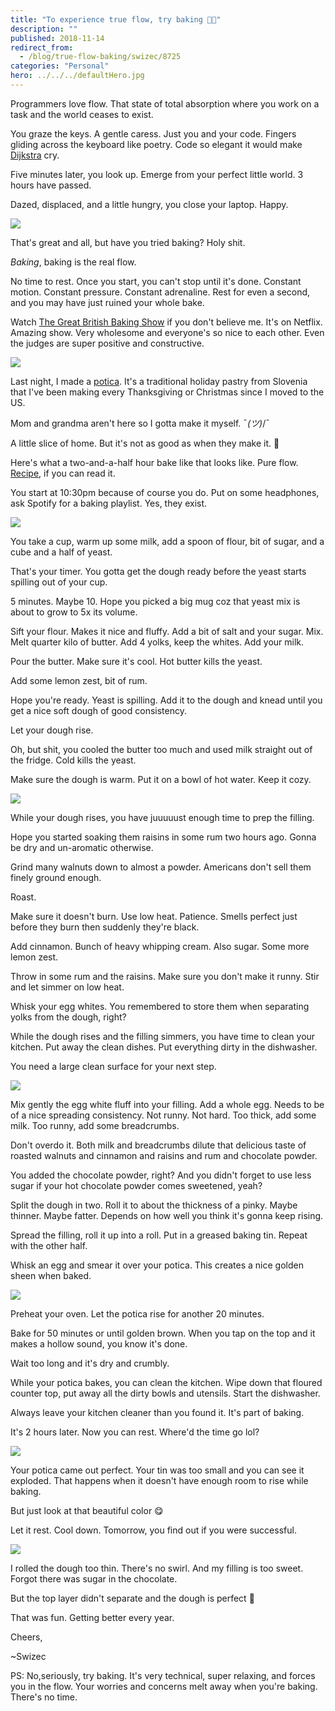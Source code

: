 ```yaml
---
title: "To experience true flow, try baking 👩‍🍳"
description: ""
published: 2018-11-14
redirect_from:
  - /blog/true-flow-baking/swizec/8725
categories: "Personal"
hero: ../../../defaultHero.jpg
---
```


Programmers love flow. That state of total absorption where you work on a task and the world ceases to exist.

You graze the keys. A gentle caress. Just you and your code. Fingers gliding across the keyboard like poetry. Code so elegant it would make [Dijkstra](https://en.wikipedia.org/wiki/Edsger_W._Dijkstra) cry.

Five minutes later, you look up. Emerge from your perfect little world. 3 hours have passed.

Dazed, displaced, and a little hungry, you close your laptop. Happy.

![](./img/media-2lxG3ySjtbpBe-giphy.gif)

That's great and all, but have you tried baking? Holy shit.

_Baking_, baking is the real flow.

No time to rest. Once you start, you can't stop until it's done. Constant motion. Constant pressure. Constant adrenaline. Rest for even a second, and you may have just ruined your whole bake.

Watch [The Great British Baking Show](https://en.wikipedia.org/wiki/The_Great_British_Bake_Off) if you don't believe me. It's on Netflix. Amazing show. Very wholesome and everyone's so nice to each other. Even the judges are super positive and constructive.

![](./img/media-26BRNqyHdCgrRPyWk-giphy.gif)

Last night, I made a [potica](https://en.wikipedia.org/wiki/Nut_roll#Potica). It's a traditional holiday pastry from Slovenia that I've been making every Thanksgiving or Christmas since I moved to the US.

Mom and grandma aren't here so I gotta make it myself. ¯*(ツ)*/¯

A little slice of home. But it's not as good as when they make it. 👵

Here's what a two-and-a-half hour bake like that looks like. Pure flow. [Recipe](https://www.kulinarika.net/recepti/17887/sladice/orehova-potica/), if you can read it.

You start at 10:30pm because of course you do. Put on some headphones, ask Spotify for a baking playlist. Yes, they exist.

![](https://swizec.com/blog/wp-content/uploads/2018/11/pic1.jpg)

You take a cup, warm up some milk, add a spoon of flour, bit of sugar, and a cube and a half of yeast.

That's your timer. You gotta get the dough ready before the yeast starts spilling out of your cup.

5 minutes. Maybe 10. Hope you picked a big mug coz that yeast mix is about to grow to 5x its volume.

Sift your flour. Makes it nice and fluffy. Add a bit of salt and your sugar. Mix. Melt quarter kilo of butter. Add 4 yolks, keep the whites. Add your milk.

Pour the butter. Make sure it's cool. Hot butter kills the yeast.

Add some lemon zest, bit of rum.

Hope you're ready. Yeast is spilling. Add it to the dough and knead until you get a nice soft dough of good consistency.

Let your dough rise.

Oh, but shit, you cooled the butter too much and used milk straight out of the fridge. Cold kills the yeast.

Make sure the dough is warm. Put it on a bowl of hot water. Keep it cozy.

![](https://swizec.com/blog/wp-content/uploads/2018/11/pic2.jpg)

While your dough rises, you have juuuuust enough time to prep the filling.

Hope you started soaking them raisins in some rum two hours ago. Gonna be dry and un-aromatic otherwise.

Grind many walnuts down to almost a powder. Americans don't sell them finely ground enough.

Roast.

Make sure it doesn't burn. Use low heat. Patience. Smells perfect just before they burn then suddenly they're black.

Add cinnamon. Bunch of heavy whipping cream. Also sugar. Some more lemon zest.

Throw in some rum and the raisins. Make sure you don't make it runny. Stir and let simmer on low heat.

Whisk your egg whites. You remembered to store them when separating yolks from the dough, right?

While the dough rises and the filling simmers, you have time to clean your kitchen. Put away the clean dishes. Put everything dirty in the dishwasher.

You need a large clean surface for your next step.

![](https://swizec.com/blog/wp-content/uploads/2018/11/pic3.jpg)

Mix gently the egg white fluff into your filling. Add a whole egg. Needs to be of a nice spreading consistency. Not runny. Not hard. Too thick, add some milk. Too runny, add some breadcrumbs.

Don't overdo it. Both milk and breadcrumbs dilute that delicious taste of roasted walnuts and cinnamon and raisins and rum and chocolate powder.

You added the chocolate powder, right? And you didn't forget to use less sugar if your hot chocolate powder comes sweetened, yeah?

Split the dough in two. Roll it to about the thickness of a pinky. Maybe thinner. Maybe fatter. Depends on how well you think it's gonna keep rising.

Spread the filling, roll it up into a roll. Put in a greased baking tin. Repeat with the other half.

Whisk an egg and smear it over your potica. This creates a nice golden sheen when baked.

![](https://swizec.com/blog/wp-content/uploads/2018/11/pic4.jpg)

Preheat your oven. Let the potica rise for another 20 minutes.

Bake for 50 minutes or until golden brown. When you tap on the top and it makes a hollow sound, you know it's done.

Wait too long and it's dry and crumbly.

While your potica bakes, you can clean the kitchen. Wipe down that floured counter top, put away all the dirty bowls and utensils. Start the dishwasher.

Always leave your kitchen cleaner than you found it. It's part of baking.

It's 2 hours later. Now you can rest. Where'd the time go lol?

![](https://swizec.com/blog/wp-content/uploads/2018/11/pic5.jpg)

Your potica came out perfect. Your tin was too small and you can see it exploded. That happens when it doesn't have enough room to rise while baking.

But just look at that beautiful color 😋

Let it rest. Cool down. Tomorrow, you find out if you were successful.

![](https://swizec.com/blog/wp-content/uploads/2018/11/pic6.jpg)

I rolled the dough too thin. There's no swirl. And my filling is too sweet. Forgot there was sugar in the chocolate.

But the top layer didn't separate and the dough is perfect 🙌

That was fun. Getting better every year.

Cheers,

~Swizec

PS: No,seriously, try baking. It's very technical, super relaxing, and forces you in the flow. Your worries and concerns melt away when you're baking. There's no time.
